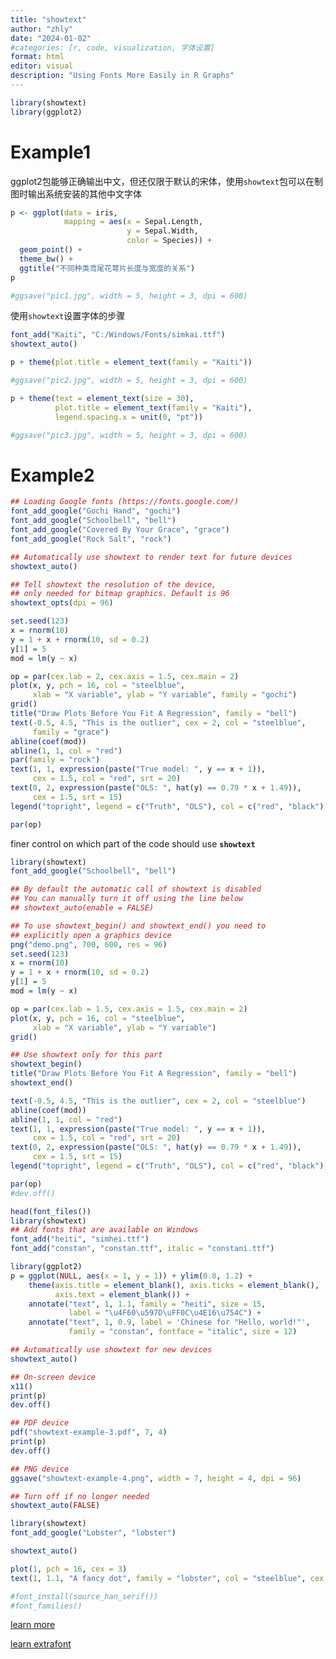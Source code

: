 ---
title: "showtext"
author: "zhly"
date: "2024-01-02"
#categories: [r, code, visualization, 字体设置]
format: html
editor: visual
description: "Using Fonts More Easily in R Graphs"
---

```{r,message=FALSE}
library(showtext)
library(ggplot2)
```

# Example1

ggplot2包能够正确输出中文，但还仅限于默认的宋体，使用`showtext`包可以在制图时输出系统安装的其他中文字体

```{r}
p <- ggplot(data = iris,
            mapping = aes(x = Sepal.Length,
                          y = Sepal.Width,
                          color = Species)) +
  geom_point() +
  theme_bw() +
  ggtitle("不同种类鸢尾花萼片长度与宽度的关系")
p

#ggsave("pic1.jpg", width = 5, height = 3, dpi = 600)

```

使用`showtext`设置字体的步骤

```{r}
font_add("Kaiti", "C:/Windows/Fonts/simkai.ttf")
showtext_auto()

p + theme(plot.title = element_text(family = "Kaiti"))

#ggsave("pic2.jpg", width = 5, height = 3, dpi = 600)

```

```{r}
p + theme(text = element_text(size = 30),
          plot.title = element_text(family = "Kaiti"),
          legend.spacing.x = unit(0, "pt"))

#ggsave("pic3.jpg", width = 5, height = 3, dpi = 600)

```

# Example2

```{r}
## Loading Google fonts (https://fonts.google.com/)
font_add_google("Gochi Hand", "gochi")
font_add_google("Schoolbell", "bell")
font_add_google("Covered By Your Grace", "grace")
font_add_google("Rock Salt", "rock")

## Automatically use showtext to render text for future devices
showtext_auto()

## Tell showtext the resolution of the device,
## only needed for bitmap graphics. Default is 96
showtext_opts(dpi = 96)

set.seed(123)
x = rnorm(10)
y = 1 + x + rnorm(10, sd = 0.2)
y[1] = 5
mod = lm(y ~ x)

op = par(cex.lab = 2, cex.axis = 1.5, cex.main = 2)
plot(x, y, pch = 16, col = "steelblue",
     xlab = "X variable", ylab = "Y variable", family = "gochi")
grid()
title("Draw Plots Before You Fit A Regression", family = "bell")
text(-0.5, 4.5, "This is the outlier", cex = 2, col = "steelblue",
     family = "grace")
abline(coef(mod))
abline(1, 1, col = "red")
par(family = "rock")
text(1, 1, expression(paste("True model: ", y == x + 1)),
     cex = 1.5, col = "red", srt = 20)
text(0, 2, expression(paste("OLS: ", hat(y) == 0.79 * x + 1.49)),
     cex = 1.5, srt = 15)
legend("topright", legend = c("Truth", "OLS"), col = c("red", "black"), lty = 1)

par(op)
```

finer control on which part of the code should use **`showtext`**

```{r}
library(showtext)
font_add_google("Schoolbell", "bell")

## By default the automatic call of showtext is disabled
## You can manually turn it off using the line below
## showtext_auto(enable = FALSE)

## To use showtext_begin() and showtext_end() you need to
## explicitly open a graphics device
png("demo.png", 700, 600, res = 96)
set.seed(123)
x = rnorm(10)
y = 1 + x + rnorm(10, sd = 0.2)
y[1] = 5
mod = lm(y ~ x)

op = par(cex.lab = 1.5, cex.axis = 1.5, cex.main = 2)
plot(x, y, pch = 16, col = "steelblue",
     xlab = "X variable", ylab = "Y variable")
grid()

## Use showtext only for this part
showtext_begin()
title("Draw Plots Before You Fit A Regression", family = "bell")
showtext_end()

text(-0.5, 4.5, "This is the outlier", cex = 2, col = "steelblue")
abline(coef(mod))
abline(1, 1, col = "red")
text(1, 1, expression(paste("True model: ", y == x + 1)),
     cex = 1.5, col = "red", srt = 20)
text(0, 2, expression(paste("OLS: ", hat(y) == 0.79 * x + 1.49)),
     cex = 1.5, srt = 15)
legend("topright", legend = c("Truth", "OLS"), col = c("red", "black"), lty = 1)

par(op)
#dev.off()
```

```{r}
head(font_files())
library(showtext)
## Add fonts that are available on Windows
font_add("heiti", "simhei.ttf")
font_add("constan", "constan.ttf", italic = "constani.ttf")

library(ggplot2)
p = ggplot(NULL, aes(x = 1, y = 1)) + ylim(0.8, 1.2) +
    theme(axis.title = element_blank(), axis.ticks = element_blank(),
          axis.text = element_blank()) +
    annotate("text", 1, 1.1, family = "heiti", size = 15,
             label = "\u4F60\u597D\uFF0C\u4E16\u754C") +
    annotate("text", 1, 0.9, label = 'Chinese for "Hello, world!"',
             family = "constan", fontface = "italic", size = 12)

## Automatically use showtext for new devices
showtext_auto()

## On-screen device
x11()
print(p)
dev.off()

## PDF device
pdf("showtext-example-3.pdf", 7, 4)
print(p)
dev.off()

## PNG device
ggsave("showtext-example-4.png", width = 7, height = 4, dpi = 96)

## Turn off if no longer needed
showtext_auto(FALSE)
```

```{r}
library(showtext)
font_add_google("Lobster", "lobster")

showtext_auto()

plot(1, pch = 16, cex = 3)
text(1, 1.1, "A fancy dot", family = "lobster", col = "steelblue", cex = 3)
```

```{r}
#font_install(source_han_serif())
#font_families()
```

[learn more](https://github.com/yixuan/showtext)

[learn extrafont](https://github.com/wch/extrafont)
